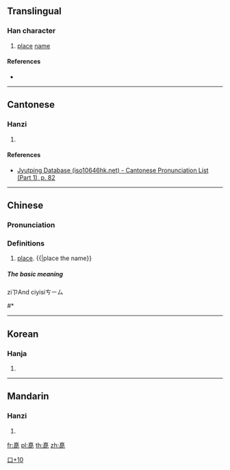 ==Translingual==

===Han character===
{{Han char|rn=30|rad=口|as=10|sn=13|four=|canj=JMRP|ids=⿱直⿰口匕}}

# [[place]] [[name]]

====References====
* {{Han ref|kx=0204.111|dj=0426.300|hdz=10665.091|uh=55ED|ud=21997}}

----

==Cantonese==

===Hanzi===
{{yue-hanzi|jyut=[[zik6]]|y=jik6}}

# {{defn|lang=yue|sort=口10}}

====References====
* [http://www.iso10646hk.net/jp/document/download.jsp Jyutping Database (iso10646hk.net) - Cantonese Pronunciation List (Part 1), p. 82]

----

==Chinese==
{{zh-forms}}

===Pronunciation===
{{zh-pron
|m=zi
|ma=y
|c=zik6,jik6
|c_note=zik6, jik6 - vernacular; chik6 - literary
|h=
|md=
|mn=
|w=
|mc=
|oc=y
|cat=
}}

===Definitions===
{{zh-hanzi}}

# [[place]]. {{|place the name}}

=====The basic meaning=====
ziㄗAnd ciyisiㄘㄧㄙ
#* {{zh-usex|韓國 地名 用 字。|South Korean names.}}

----

==Korean==

===Hanja===
{{ko-hanja|hangeul=[[짓]]|rv=jit|mr=chit|y=cis}}

# {{defn|lang=ko|sort=口10}}

[[Category:Korean-only CJKV Characters|口+10]]

----

==Mandarin==

===Hanzi===
{{cmn-hanzi|pin=[[zhí]] ([[zhi2]])|wg=chih<sup>2</sup>}}

# {{defn|lang=cmn|sort=口10}}

[[fr:嗭]]
[[pl:嗭]]
[[th:嗭]]
[[zh:嗭]]